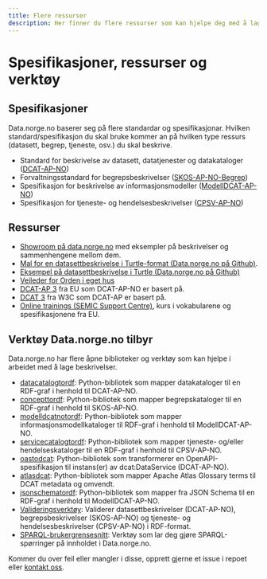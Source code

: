 ```yaml
---
title: Flere ressurser
description: Her finner du flere ressurser som kan hjelpe deg med å lage beskrivelser til data.norge.no.
---
```


# Spesifikasjoner, ressurser og verktøy

## Spesifikasjoner

Data.norge.no baserer seg på flere standardar og spesifikasjonar. Hvilken standard/spesifikasjon du skal bruke kommer an på hvilken type ressurs (datasett, begrep, tjeneste, osv.) du skal beskrive.

-   Standard for beskrivelse av datasett, datatjenester og datakataloger ([DCAT-AP-NO](https://data.norge.no/specification/dcat-ap-no))
-   Forvaltningsstandard for begrepsbeskrivelser ([SKOS-AP-NO-Begrep](https://data.norge.no/specification/skos-ap-no-begrep))
-   Spesifikasjon for beskrivelse av informasjonsmodeller ([ModellDCAT-AP-NO](https://data.norge.no/specification/modelldcat-ap-no))
-   Spesifikasjon for tjeneste- og hendelsesbeskrivelser ([CPSV-AP-NO](https://data.norge.no/specification/cpsv-ap-no))

## Ressurser

-   [Showroom på data.norge.no](https://data.norge.no/showroom/overview) med eksempler på beskrivelser og sammenhengene mellom dem.
-   [Mal for en datasettbeskrivelse i Turtle-format (Data.norge.no på Github)](https://github.com/fellesdatakatalog/sikt-workshop/blob/main/example-template.ttl).
-   [Eksempel på datasettbeskrivelse i Turtle (Data.norge.no på Github)](https://github.com/Informasjonsforvaltning/dcat-ap-no/blob/4d09617568f0f353b336ddd966b2228dc35f084e/examples/test.ttl)
-   [Veileder for Orden i eget hus](https://www.digdir.no/informasjonsforvaltning/veileder-orden-i-eget-hus/2716)
-   [DCAT-AP 3](https://semiceu.github.io/DCAT-AP/releases/3.0.0/#DataService) fra EU som DCAT-AP-NO er basert på.
-   [DCAT 3](https://www.w3.org/TR/vocab-dcat-3/) fra W3C som DCAT-AP er basert på.
-   [Online trainings (SEMIC Support Centre)](https://joinup.ec.europa.eu/collection/semic-support-centre/online-trainings), kurs i vokabularene og spesifikasjonene fra EU.

## Verktøy Data.norge.no tilbyr

Data.norge.no har flere åpne biblioteker og verktøy som kan hjelpe i arbeidet med å lage beskrivelser.

-   [datacatalogtordf](https://github.com/Informasjonsforvaltning/datacatalogtordf): Python-bibliotek som mapper datakataloger til en RDF-graf i henhold til DCAT-AP-NO.
-   [concepttordf](https://github.com/Informasjonsforvaltning/concepttordf): Python-bibliotek som mapper begrepskataloger til en RDF-graf i henhold til SKOS-AP-NO.
-   [modelldcatnotordf](https://github.com/Informasjonsforvaltning/modelldcatnotordf): Python-bibliotek som mapper informasjonsmodellkataloger til RDF-graf i henhold til ModellDCAT-AP-NO.
-   [servicecatalogtordf](https://github.com/Informasjonsforvaltning/servicecatalogtordf): Python-bibliotek som mapper tjeneste- og/eller hendelseskataloger til en RDF-graf i henhold til CPSV-AP-NO.
-   [oastodcat](https://github.com/Informasjonsforvaltning/oastodcat): Python-bibliotek som transformerer en OpenAPI-spesifikasjon til instans(er) av dcat:DataService (DCAT-AP-NO).
-   [atlasdcat](https://github.com/Informasjonsforvaltning/atlasdcat): Python-bibliotek som mapper Apache Atlas Glossary terms til DCAT metadata og omvendt.
-   [jsonschematordf](https://github.com/Informasjonsforvaltning/jsonschematordf): Python-bibliotek som mapper fra JSON Schema til en RDF-graf i henhold til ModellDCAT-AP-NO.
-   [Valideringsverktøy](https://data.norge.no/validator): Validerer datasettbeskrivelser (DCAT-AP-NO), begrepsbeskrivelser (SKOS-AP-NO) og tjeneste- og hendelsesbeskrivelser (CPSV-AP-NO) i RDF-format.
-   [SPARQL-brukergrensesnitt](https://data.norge.no/sparql): Verktøy som lar deg gjøre SPARQL-spørringer på innholdet i Data.norge.no.

Kommer du over feil eller mangler i disse, opprett gjerne et issue i repoet eller [kontakt oss](/contact).
